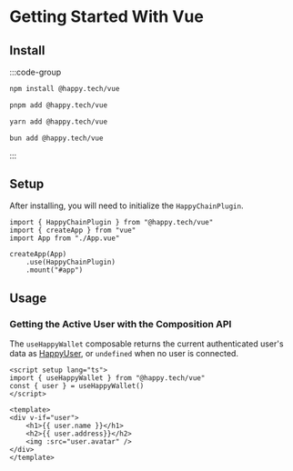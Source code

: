 # Getting Started With Vue

## Install 
:::code-group

```bash [npm]
npm install @happy.tech/vue
```

```bash [pnpm]
pnpm add @happy.tech/vue
```

```bash [yarn]
yarn add @happy.tech/vue
```

```bash [bun]
bun add @happy.tech/vue
```

:::

## Setup

After installing, you will need to initialize the `HappyChainPlugin`.

```tsx
import { HappyChainPlugin } from "@happy.tech/vue"
import { createApp } from "vue"
import App from "./App.vue"

createApp(App)
    .use(HappyChainPlugin)
    .mount("#app")
```

## Usage

### Getting the Active User with the Composition API

The `useHappyWallet` composable returns the current authenticated user's data as 
[HappyUser](/sdk/js/api/index/type-aliases/HappyUser), or `undefined` when no user is connected.

```vue twoslash
<script setup lang="ts">
import { useHappyWallet } from "@happy.tech/vue"
const { user } = useHappyWallet()
</script>

<template>
<div v-if="user"> 
    <h1>{{ user.name }}</h1>
    <h2>{{ user.address}}</h2>
    <img :src="user.avatar" />
</div>
</template>
```
